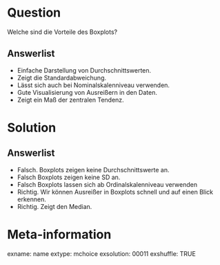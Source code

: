 Question 
======== 

Welche sind die Vorteile des Boxplots?

Answerlist
----------

* Einfache Darstellung von Durchschnittswerten.
* Zeigt die Standardabweichung.
* Lässt sich auch bei Nominalskalenniveau verwenden.
* Gute Visualisierung von Ausreißern in den Daten.
* Zeigt ein Maß der zentralen Tendenz.

Solution
========

Answerlist
----------

* Falsch. Boxplots zeigen keine Durchschnittswerte an.
* Falsch Boxplots zeigen keine SD an.
* Falsch Boxplots lassen sich ab Ordinalskalenniveau verwenden
* Richtig. Wir können Ausreißer in Boxplots schnell und auf einen Blick erkennen. 
+ Richtig. Zeigt den Median.

Meta-information
================
exname: name
extype: mchoice 
exsolution: 00011
exshuffle: TRUE